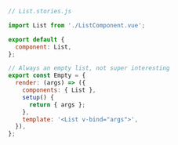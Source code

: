 ```js
// List.stories.js

import List from './ListComponent.vue';

export default {
  component: List,
};

// Always an empty list, not super interesting
export const Empty = {
  render: (args) => ({
    components: { List },
    setup() {
      return { args };
    },
    template: '<List v-bind="args">',
  }),
};
```
